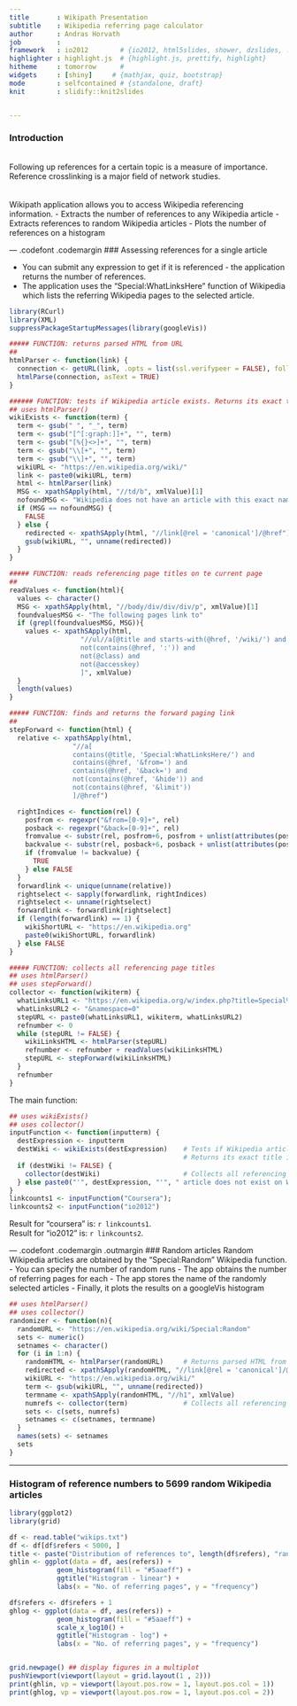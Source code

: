 ```yaml
---
title       : Wikipath Presentation
subtitle    : Wikipedia referring page calculator
author      : Andras Horvath
job         :
framework   : io2012        # {io2012, html5slides, shower, dzslides, ...}
highlighter : highlight.js  # {highlight.js, prettify, highlight}
hitheme     : tomorrow      # 
widgets     : [shiny]     # {mathjax, quiz, bootstrap}
mode        : selfcontained # {standalone, draft}
knit        : slidify::knit2slides


---
```

### Introduction
&nbsp;  
Following up references for a certain topic is a measure of importance.  
Reference crosslinking is a major field of network studies.  
&nbsp;  
&nbsp;  
Wikipath application allows you to access Wikipedia referencing information.
- Extracts the number of references to any Wikipedia article
- Extracts references to random Wikipedia articles
- Plots the number of references on a histogram


--- .codefont .codemargin
### Assessing references for a single article
  
- You can submit any expression to get if it is referenced - the application returns the number 
of references.  
- The application uses the "Special:WhatLinksHere" function of Wikipedia which 
lists the referring Wikipedia pages to the selected article.  
  
```r
library(RCurl)
library(XML)
suppressPackageStartupMessages(library(googleVis))

##### FUNCTION: returns parsed HTML from URL
##
htmlParser <- function(link) {
  connection <- getURL(link, .opts = list(ssl.verifypeer = FALSE), followlocation=TRUE, .mapUnicode = FALSE)
  htmlParse(connection, asText = TRUE)
}

###### FUNCTION: tests if Wikipedia article exists. Returns its exact title if exists
## uses htmlParser()
wikiExists <- function(term) {
  term <- gsub(" ", "_", term)
  term <- gsub("[^[:graph:]]+", "", term)
  term <- gsub("[%{}<>]+", "", term)
  term <- gsub("\\[+", "", term)
  term <- gsub("\\]+", "", term)
  wikiURL <- "https://en.wikipedia.org/wiki/"
  link <- paste0(wikiURL, term)
  html <- htmlParser(link)
  MSG <- xpathSApply(html, "//td/b", xmlValue)[1]
  nofoundMSG <- "Wikipedia does not have an article with this exact name."
  if (MSG == nofoundMSG) {
    FALSE
  } else {
    redirected <- xpathSApply(html, "//link[@rel = 'canonical']/@href")
    gsub(wikiURL, "", unname(redirected))
  }
}

##### FUNCTION: reads referencing page titles on te current page
##
readValues <- function(html){
  values <- character()
  MSG <- xpathSApply(html, "//body/div/div/div/p", xmlValue)[1]
  foundvaluesMSG <- "The following pages link to"
  if (grepl(foundvaluesMSG, MSG)){
    values <- xpathSApply(html, 
                  "//ul//a[@title and starts-with(@href, '/wiki/') and 
                  not(contains(@href, ':')) and
                  not(@class) and
                  not(@accesskey)
                  ]", xmlValue)
  }
  length(values)
}

##### FUNCTION: finds and returns the forward paging link
##
stepForward <- function(html) {
  relative <- xpathSApply(html, 
                "//a[
                contains(@title, 'Special:WhatLinksHere/') and
                contains(@href, '&from=') and
                contains(@href, '&back=') and
                not(contains(@href, '&hide')) and
                not(contains(@href, '&limit'))
                ]/@href")

  rightIndices <- function(rel) {
    posfrom <- regexpr("&from=[0-9]+", rel)
    posback <- regexpr("&back=[0-9]+", rel)
    fromvalue <- substr(rel, posfrom+6, posfrom + unlist(attributes(posfrom)[1]) - 1)
    backvalue <- substr(rel, posback+6, posback + unlist(attributes(posback)[1]) - 1)
    if (fromvalue != backvalue) {
      TRUE
    } else FALSE
  }
  forwardlink <- unique(unname(relative))
  rightselect <- sapply(forwardlink, rightIndices)
  rightselect <- unname(rightselect)
  forwardlink <- forwardlink[rightselect]
  if (length(forwardlink) == 1) {
    wikiShortURL <- "https://en.wikipedia.org"
    paste0(wikiShortURL, forwardlink)
  } else FALSE
}

##### FUNCTION: collects all referencing page titles 
## uses htmlParser()
## uses stepForward()
collector <- function(wikiterm) {
  whatLinksURL1 <- "https://en.wikipedia.org/w/index.php?title=Special%3AWhatLinksHere&target="
  whatLinksURL2 <- "&namespace=0"
  stepURL <- paste0(whatLinksURL1, wikiterm, whatLinksURL2)
  refnumber <- 0
  while (stepURL != FALSE) {
    wikiLinksHTML <- htmlParser(stepURL)
    refnumber <- refnumber + readValues(wikiLinksHTML)
    stepURL <- stepForward(wikiLinksHTML)
  }
  refnumber
}
```
  
The main function:    
  
```r
## uses wikiExists()
## uses collector()
inputFunction <- function(inputterm) {
  destExpression <- inputterm
  destWiki <- wikiExists(destExpression)    # Tests if Wikipedia article exists. 
                                            # Returns its exact title if exists
  if (destWiki != FALSE) {
    collector(destWiki)                     # Collects all referencing page titles and counts them
  } else paste0("'", destExpression, "'", " article does not exist on Wikipedia.")
}
linkcounts1 <- inputFunction("Coursera");
linkcounts2 <- inputFunction("io2012")
```
  
Result for "coursera" is: `r linkcounts1`.  
Result for "io2012" is: `r linkcounts2`.  


--- .codefont .codemargin .outmargin
### Random articles
Random Wikipedia articles are obtained by the "Special:Random" Wikipedia function.  
- You can specify the number of random runs
- The app obtains the number of referring pages for each
- The app stores the name of the randomly selected articles
- Finally, it plots the results on a googleVis histogram

```r
## uses htmlParser()
## uses collector()
randomizer <- function(n){
  randomURL <- "https://en.wikipedia.org/wiki/Special:Random"
  sets <- numeric()
  setnames <- character()
  for (i in 1:n) {
    randomHTML <- htmlParser(randomURL)     # Returns parsed HTML from URL
    redirected <- xpathSApply(randomHTML, "//link[@rel = 'canonical']/@href")
    wikiURL <- "https://en.wikipedia.org/wiki/"
    term <- gsub(wikiURL, "", unname(redirected))
    termname <- xpathSApply(randomHTML, "//h1", xmlValue)
    numrefs <- collector(term)              # Collects all referencing page titles and counts them
    sets <- c(sets, numrefs)
    setnames <- c(setnames, termname)
  }
  names(sets) <- setnames
  sets
}
```


---
### Histogram of reference numbers to 5699 random Wikipedia articles

```r
library(ggplot2)
library(grid)

df <- read.table("wikips.txt")
df <- df[df$refers < 5000, ]
title <- paste("Distribution of references to", length(df$refers), "random Wikipedia pages", sep = " ")
ghlin <- ggplot(data = df, aes(refers)) +
            geom_histogram(fill = "#5aaeff") +
            ggtitle("Histogram - linear") +
            labs(x = "No. of referring pages", y = "frequency")

df$refers <- df$refers + 1
ghlog <- ggplot(data = df, aes(refers)) +
            geom_histogram(fill = "#5aaeff") +
            scale_x_log10() +
            ggtitle("Histogram - log") +
            labs(x = "No. of referring pages", y = "frequency")


grid.newpage() ## display figures in a multiplot
pushViewport(viewport(layout = grid.layout(1 , 2)))
print(ghlin, vp = viewport(layout.pos.row = 1, layout.pos.col = 1))
print(ghlog, vp = viewport(layout.pos.row = 1, layout.pos.col = 2))

```

